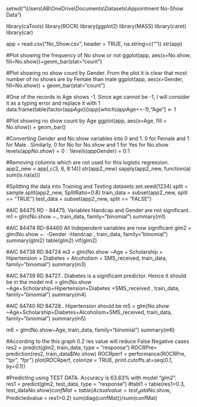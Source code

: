 setwd("\\Users\\AB\\OneDrive\\Documents\\Datasets\\Appointment No-Show Data")

library(caTools)
library(ROCR)
library(ggplot2)
library(MASS)
library(caret)
library(car)

app = read.csv("No_Show.csv", header = TRUE, na.string=c(""))
str(app)

#Plot showing the frequency of No show or not 
ggplot(app, aes(x=No.show, fill=No.show))+geom_bar(stat="count")

#Plot showing no show count by Gender. From the plot it is clear that most number of no shows are by Female than male
ggplot(app, aes(x=Gender, fill=No.show)) + geom_bar(stat="count") 

#One of the records in Age shows -1. Since age cannot be -1, I will consider it as a typing error and replace it with 1
data.frame(table(factor(app$Age)))
app[which(app$Age==-1),"Age"] <- 1

#Plot showing no show count by Age
ggplot(app, aes(x=Age, fill = No.show)) + geom_bar()

#Converting Gender and No.show variables into 0 and 1. 0 for Female and 1 for Male . Similarly, 0 for No for No.show and 1 for Yes for No.show
levels(app$No.show) = 0:1
levels(app$Gender) = 0:1

#Removing columns which are not used for this logistic regression. 
app2_new = app[,c(3, 6, 8:14)]
str(app2_new)
sapply(app2_new, function(a) sum(is.na(a)))

#Splitting the data into Training and Testing datasets
set.seed(1234)
split = sample.split(app2_new, SplitRatio=0.8)
train_data = subset(app2_new, split == "TRUE")
test_data = subset(app2_new, split == "FALSE")

#AIC 84475 RD - 84475. Variables Handcap and Gender are not significant. 
m1 = glm(No.show ~., train_data, family="binomial")
summary(m1)

#AIC 84474 RD-84460 All Independent variables are now significant 
glm2 = glm(No.show ~. -Gender -Handcap , train_data, family="binomial")
summary(glm2)
table(glm2)
vif(glm2)

#AIC 84738 RD 84724
m3 = glm(No.show ~Age + Scholarship + Hipertension + Diabetes + Alcoholism + SMS_received, train_data, family="binomial")
summary(m3)

#AIC 84739 RD 84727.. Diabetes is a significant predictor. Hence it should be in the model
m4 = glm(No.show ~Age+Scholarship+Hipertension+Diabetes +SMS_received    , train_data, family="binomial")
summary(m4)

#AIC 84740 RD 84728.. Hipertension should be
m5 = glm(No.show ~Age+Scholarship+Diabetes+Alcoholism+SMS_received, train_data, family="binomial")
summary(m5)

m6 = glm(No.show~Age, train_data, family="binomial")
summary(m6)

#According to the this graph 0.2 res value will reduce False Negative cases
res2 = predict(glm2, train_data, type = "response")
ROCRPre= prediction(res2, train_data$No.show)
ROCRperf = performance(ROCRPre, "tpr", "fpr")
plot(ROCRperf, colorize = TRUE, print.cutoffs.at=seq(0.1, by=0.1))

#Predicting using TEST DATA. Accuracy is 63.63% with model "glm2".  
res1 = predict(glm2, test_data, type = "response")
#tabl1 = table(res1>0.3, test_data$No.show)
confMat = table(Actualvalue = test_data$No.show, Predictedvalue = res1>0.2)
sum(diag(confMat))/sum(confMat)



